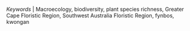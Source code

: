 *Keywords*
| Macroecology, biodiversity, plant species richness, Greater Cape Floristic Region, Southwest Australia Floristic Region, fynbos, kwongan
